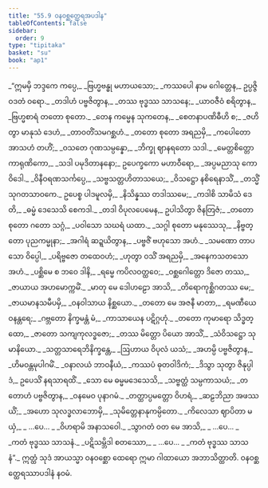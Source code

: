 ```yaml
---
title: "55.9 ဝနဝစ္ဆတ္ထေရအပဒါန"
tableOfContents: false
sidebar:
  order: 9
type: "tipitaka"
basket: "su"
book: "ap1"
---
```



<DynamicBreadcrumb />

<Division number="251" book="ap1" e="ch" v="20" p="417">

<Paragraph number="7601" type="verses" book="ap1">
_“ဣမမှိ ဘဒ္ဒကေ ကပ္ပေ,_  
_ဗြဟ္မဗန္ဓု မဟာယသော;_  
_ကဿပေါ နာမ ဂေါတ္တေန,_  
ဥပ္ပဇ္ဇိ ဝဒတံ ဝရော._  

</Paragraph>

</Division>
<Division number="252" book="ap1" e="ch" v="20" p="417">

<Paragraph number="7602" type="verses" book="ap1">
_တဒါဟံ ပဗ္ဗဇိတွာန,_  
_တဿ ဗုဒ္ဓဿ သာသနေ;_  
_ယာဝဇီဝံ စရိတွာန,_  
_ဗြဟ္မစာရံ တတော စုတော._  

</Paragraph>

</Division>
<Division number="253" book="ap1" e="ch" v="20" p="418">

<Paragraph number="7603" type="verses" book="ap1">
_တေန ကမ္မေန သုကတေန,_  
_စေတနာပဏိဓီဟိ စ;_  
_ဇဟိတွာ မာနုသံ ဒေဟံ,_  
_တာဝတိံသမဂစ္ဆဟံ._  

</Paragraph>

</Division>
<Division number="254" book="ap1" e="ch" v="20" p="418">

<Paragraph number="7604" type="verses" book="ap1">
_တတော စုတော အရညမှိ,_  
_ကပေါတော အာသဟံ တဟိံ;_  
_ဝသတေ ဂုဏသမ္ပန္နော,_  
_ဘိက္ခု ဈာနရတော သဒါ._  

</Paragraph>

</Division>
<Division number="255" book="ap1" e="ch" v="20" p="418">

<Paragraph number="7605" type="verses" book="ap1">
_မေတ္တစိတ္တော ကာရုဏိကော,_  
_သဒါ ပမုဒိတာနနော;_  
ဥပေက္ခကော မဟာဝီရော,_  
_အပ္ပမညာသု ကောဝိဒေါ._  

</Paragraph>

</Division>
<Division number="256" book="ap1" e="ch" v="20" p="418">

<Paragraph number="7606" type="verses" book="ap1">
_ဝိနီဝရဏသင်္ကပ္ပေ,_  
_သဗ္ဗသတ္တဟိတာသယေ;_  
_ဝိသဋ္ဌော နစိရေနာသိံ,_  
_တသ္မိံ သုဂတသာဝကေ._  

</Paragraph>

</Division>
<Division number="257" book="ap1" e="ch" v="20" p="418">

<Paragraph number="7607" type="verses" book="ap1">
ဥပေစ္စ ပါဒမူလမှိ,_  
_နိသိန္နဿ တဒါဿမေ;_  
_ကဒါစိ သာမိသံ ဒေတိ,_  
_ဓမ္မံ ဒေသေသိ စေကဒါ._  

</Paragraph>

</Division>
<Division number="258" book="ap1" e="ch" v="20" p="418">

<Paragraph number="7608" type="verses" book="ap1">
_တဒါ ဝိပုလပေမေန,_  
ဥပါသိတွာ ဇိနတြဇံ;_  
_တတော စုတော ဂတော သဂ္ဂံ,_  
_ပဝါသော သဃရံ ယထာ._  

</Paragraph>

</Division>
<Division number="259" book="ap1" e="ch" v="20" p="418">

<Paragraph number="7609" type="verses" book="ap1">
_သဂ္ဂါ စုတော မနုဿေသု,_  
_နိဗ္ဗတ္တော ပုညကမ္မုနာ;_  
_အဂါရံ ဆဍ္ဍယိတွာန,_  
_ပဗ္ဗဇိံ ဗဟုသော အဟံ._  

</Paragraph>

</Division>
<Division number="260" book="ap1" e="ch" v="20" p="418">

<Paragraph number="7610" type="verses" book="ap1">
_သမဏော တာပသော ဝိပ္ပေါ,_  
_ပရိဗ္ဗဇော တထေဝဟံ;_  
_ဟုတွာ ဝသိံ အရညမှိ,_  
_အနေကသတသော အဟံ._  

</Paragraph>

</Division>
<Division number="261" book="ap1" e="ch" v="20" p="418">

<Paragraph number="7611" type="verses" book="ap1">
_ပစ္ဆိမေ စ ဘဝေ ဒါနိ,_  
_ရမ္မေ ကပိလဝတ္ထဝေ;_  
_ဝစ္ဆဂေါတ္တော ဒိဇော တဿ,_  
_ဇာယာယ အဟမောက္ကမိံ._  

</Paragraph>

</Division>
<Division number="262" book="ap1" e="ch" v="20" p="418">

<Paragraph number="7612" type="verses" book="ap1">
_မာတု မေ ဒေါဟဠော အာသိ,_  
_တိရောကုစ္ဆိဂတဿ မေ;_  
_ဇာယမာနသမီပမှိ,_  
_ဝနဝါသာယ နိစ္ဆယော._  

</Paragraph>

</Division>
<Division number="263" book="ap1" e="ch" v="20" p="418">

<Paragraph number="7613" type="verses" book="ap1">
_တတော မေ အဇနီ မာတာ,_  
_ရမဏီယေ ဝနန္တရေ;_  
_ဂဗ္ဘတော နိက္ခမန္တံ မံ,_  
_ကာသာယေန ပဋိဂ္ဂဟုံ._  

</Paragraph>

</Division>
<Division number="264" book="ap1" e="ch" v="20" p="418">

<Paragraph number="7614" type="verses" book="ap1">
_တတော ကုမာရော သိဒ္ဓတ္ထော,_  
_ဇာတော သကျကုလဒ္ဓဇော;_  
_တဿ မိတ္တော ပိယော အာသိံ,_  
_သံဝိသဋ္ဌော သုမာနိယော._  

</Paragraph>

</Division>
<Division number="265" book="ap1" e="ch" v="20" p="418">

<Paragraph number="7615" type="verses" book="ap1">
_သတ္တသာရေဘိနိက္ခန္တေ,_  
_ဩဟာယ ဝိပုလံ ယသံ;_  
_အဟမ္ပိ ပဗ္ဗဇိတွာန,_  
_ဟိမဝန္တမုပါဂမိံ._  

</Paragraph>

</Division>
<Division number="266" book="ap1" e="ch" v="20" p="418">

<Paragraph number="7616" type="verses" book="ap1">
_ဝနာလယံ ဘာဝနီယံ,_  
_ကဿပံ ဓုတဝါဒိကံ;_  
_ဒိသွာ သုတွာ ဇိနုပ္ပါဒံ,_  
ဥပေသိံ နရသာရထိံ._  

</Paragraph>

</Division>
<Division number="267" book="ap1" e="ch" v="20" p="419">

<Paragraph number="7617" type="verses" book="ap1">
_သော မေ ဓမ္မမဒေသေသိ,_  
_သဗ္ဗတ္ထံ သမ္ပကာသယံ;_  
_တတောဟံ ပဗ္ဗဇိတွာန,_  
_ဝနမေဝ ပုနာဂမံ._  

</Paragraph>

</Division>
<Division number="268" book="ap1" e="ch" v="20" p="419">

<Paragraph number="7618" type="verses" book="ap1">
_တတ္ထာပ္ပမတ္တော ဝိဟရံ,_  
_ဆဠဘိညာ အဖဿယိံ;_  
_အဟော သုလဒ္ဓလာဘောမှိ,_  
_သုမိတ္တေနာနုကမ္ပိတော._  

</Paragraph>

</Division>
<Division number="269" book="ap1" e="ch" v="20" p="419">

<Paragraph number="7619" type="verses" book="ap1">
_ကိလေသာ ဈာပိတာ မယှံ,_  
_ …ပေ… _  
_ဝိဟရာမိ အနာသဝေါ._  

</Paragraph>

</Division>
<Division number="270" book="ap1" e="ch" v="20" p="419">

<Paragraph number="7620" type="verses" book="ap1">
_သွာဂတံ ဝတ မေ အာသိ,_  
_ …ပေ… _  
_ကတံ ဗုဒ္ဓဿ သာသနံ._  

</Paragraph>

</Division>
<Division number="271" book="ap1" e="ch" v="20" p="419">

<Paragraph number="7621" type="verses" book="ap1">
_ပဋိသမ္ဘိဒါ စတဿော,_  
_ …ပေ… _  
_ကတံ ဗုဒ္ဓဿ သာသနံ”._  

</Paragraph>

<Paragraph number="7622" book="ap1">
ဣတ္ထံ သုဒံ အာယသ္မာ ဝနဝစ္ဆော ထေရော ဣမာ ဂါထာယော အဘာသိတ္ထာတိ.

</Paragraph>
</Division>

<Paragraph number="7623" type="center" book="ap1">
ဝနဝစ္ဆတ္ထေရဿာပဒါနံ နဝမံ.
</Paragraph>